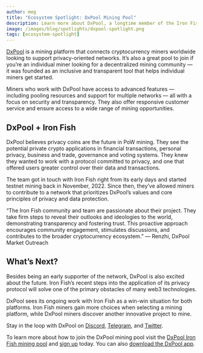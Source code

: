 ```yaml
---
author: meg
title: "Ecosystem Spotlight: DxPool Mining Pool"
description: Learn more about DxPool, a longtime member of the Iron Fish mining community
image: /images/blog/spotlights/dxpool-spotlight.png
tags: [ecosystem-spotlight]
---
```


[DxPool](https://www.dxpool.com/) is a mining platform that connects cryptocurrency miners worldwide looking to support privacy-oriented networks. It’s also a great pool to join if you’re an individual miner looking for a decentralized mining community — it was founded as an inclusive and transparent tool that helps individual miners get started.

  

Miners who work with DxPool have access to advanced features — including pooling resources and support for multiple networks — all with a focus on security and transparency. They also offer responsive customer service and ensure access to a wide range of mining opportunities.

## DxPool + Iron Fish

DxPool believes privacy coins are the future in PoW mining. They see the potential private crypto applications in financial transactions, personal privacy, business and trade, governance and voting systems. They knew they wanted to work with a protocol committed to privacy, and one that offered users greater control over their data and transactions.

  

The team got in touch with Iron Fish right from its early days and started testnet mining back in November, 2022. Since then, they’ve allowed miners to contribute to a network that prioritizes DxPool’s values and core principles of privacy and data protection.

  

“The Iron Fish community and team are passionate about their project. They take firm steps to reveal their outlooks and ideologies to the world, demonstrating transparency and fostering trust. This proactive approach encourages community engagement, stimulates discussions, and contributes to the broader cryptocurrency ecosystem.” — Renzhi, DxPool Market Outreach

## What’s Next?

Besides being an early supporter of the network, DxPool is also excited about the future. Iron Fish’s recent steps into the application of its privacy protocol will solve one of the primary obstacles of many web3 technologies.

  

DxPool sees its ongoing work with Iron Fish as a win-win situation for both platforms. Iron Fish miners gain more choices when selecting a mining platform, while DxPool miners discover another innovative project to mine.

  

Stay in the loop with DxPool on [Discord](https://discord.gg/SD3wYt5AaJ), [Telegram](https://t.me/globaldxpool), and [Twitter](https://twitter.com/dxpoolOfficial).

To learn more about how to join the DxPool mining pool visit the [DxPool Iron Fish mining pool](https://www.dxpool.com/mining/ironfish/dashboard) and [sign up](https://www.dxpool.com/register/email) today. You can also [download the DxPool app](https://www.dxpool.com/download).
